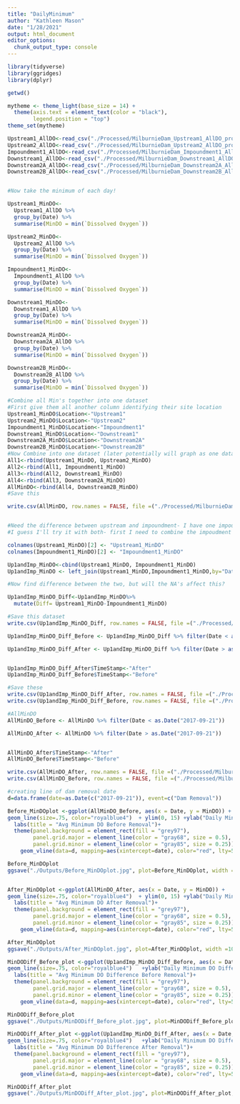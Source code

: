 ```yaml
---
title: "DailyMinimum"
author: "Kathleen Mason"
date: "1/28/2021"
output: html_document
editor_options: 
  chunk_output_type: console
---
```


```r
library(tidyverse)
library(ggridges)
library(dplyr)

getwd()

mytheme <- theme_light(base_size = 14) +
  theme(axis.text = element_text(color = "black"), 
        legend.position = "top")
theme_set(mytheme)

Upstream1_AllDO<-read_csv("./Processed/MilburnieDam_Upstream1_AllDO_processed.csv")
Upstream2_AllDO<-read_csv("./Processed/MilburnieDam_Upstream2_AllDO_processed.csv")
Impoundment1_AllDO<-read_csv("./Processed/MilburnieDam_Impoundment1_AllDO_processed.csv")
Downstream1_AllDO<-read_csv("./Processed/MilburnieDam_Downstream1_AllDO_processed.csv")
Downstream2A_AllDO<-read_csv("./Processed/MilburnieDam_Downstream2A_AllDO_processed.csv")
Downstream2B_AllDO<-read_csv("./Processed/MilburnieDam_Downstream2B_AllDO_processed.csv")


#Now take the minimum of each day!
```

```r




Upstream1_MinDO<-  
  Upstream1_AllDO %>%
  group_by(Date) %>%
  summarise(MinDO = min(`Dissolved Oxygen`))

Upstream2_MinDO<-  
  Upstream2_AllDO %>%
  group_by(Date) %>%
  summarise(MinDO = min(`Dissolved Oxygen`))

Impoundment1_MinDO<-  
  Impoundment1_AllDO %>%
  group_by(Date) %>%
  summarise(MinDO = min(`Dissolved Oxygen`))

Downstream1_MinDO<-  
  Downstream1_AllDO %>%
  group_by(Date) %>%
  summarise(MinDO = min(`Dissolved Oxygen`))

Downstream2A_MinDO<-  
  Downstream2A_AllDO %>%
  group_by(Date) %>%
  summarise(MinDO = min(`Dissolved Oxygen`))

Downstream2B_MinDO<-  
  Downstream2B_AllDO %>%
  group_by(Date) %>%
  summarise(MinDO = min(`Dissolved Oxygen`))

#Combine all Min's together into one dataset
#First give them all another column identifying their site location
Upstream1_MinDO$Location<-"Upstream1"
Upstream2_MinDO$Location<-"Upstream2"
Impoundment1_MinDO$Location<-"Impoundment1"
Downstream1_MinDO$Location<-"Downstream1"
Downstream2A_MinDO$Location<-"Downstream2A"
Downstream2B_MinDO$Location<-"Downstream2B"
#Now Combine into one dataset (later potentially will graph as one dataset)
All1<-rbind(Upstream1_MinDO, Upstream2_MinDO)
All2<-rbind(All1, Impoundment1_MinDO)
All3<-rbind(All2, Downstream1_MinDO)
All4<-rbind(All3, Downstream2A_MinDO)
AllMinDO<-rbind(All4, Downstream2B_MinDO)
#Save this

write.csv(AllMinDO, row.names = FALSE, file =("./Processed/MilburnieDam_UAllMinDO_processed.csv"))


#Need the difference between upstream and impoundment- I have one impoundment site but which upstream do I use?
#I guess I'll try it with both- first I need to combine the impoudment and upstream datasets, probably so the columns of MinDO for Upstream is next to the Impoundment MinDO...then find the difference in a new column
```


```r
colnames(Upstream1_MinDO)[2] <- "Upstream1_MinDO"
colnames(Impoundment1_MinDO)[2] <- "Impoundment1_MinDO"

Up1andImp_MinDO<-cbind(Upstream1_MinDO, Impoundment1_MinDO)
Up1andImp_MinDO <- left_join(Upstream1_MinDO,Impoundment1_MinDO,by="Date")

#Now find difference between the two, but will the NA's affect this?

```

```r


Up1andImp_MinDO_Diff<-Up1andImp_MinDO%>%
  mutate(Diff= Upstream1_MinDO-Impoundment1_MinDO)

#Save this dataset
write.csv(Up1andImp_MinDO_Diff, row.names = FALSE, file =("./Processed/MilburnieDam_Up1andImp_MinDO_Diff_processed.csv"))
```

```r
Up1andImp_MinDO_Diff_Before <- Up1andImp_MinDO_Diff %>% filter(Date < as.Date("2017-09-21"))

Up1andImp_MinDO_Diff_After <- Up1andImp_MinDO_Diff %>% filter(Date > as.Date("2017-09-21"))


Up1andImp_MinDO_Diff_After$TimeStamp<-"After"
Up1andImp_MinDO_Diff_Before$TimeStamp<-"Before"

#Save these
write.csv(Up1andImp_MinDO_Diff_After, row.names = FALSE, file =("./Processed/MilburnieDam_Up1andImp_MinDO_Diff_After_processed.csv"))
write.csv(Up1andImp_MinDO_Diff_Before, row.names = FALSE, file =("./Processed/MilburnieDam_Up1andImp_MinDO_Diff_Before_processed.csv"))

#AllMinDO
AllMinDO_Before <- AllMinDO %>% filter(Date < as.Date("2017-09-21"))

AllMinDO_After <- AllMinDO %>% filter(Date > as.Date("2017-09-21"))


AllMinDO_After$TimeStamp<-"After"
AllMinDO_Before$TimeStamp<-"Before"

write.csv(AllMinDO_After, row.names = FALSE, file =("./Processed/MilburnieDam_AllMinDO_After_processed.csv"))
write.csv(AllMinDO_Before, row.names = FALSE, file =("./Processed/MilburnieDam_AllMinDO_Before_processed.csv"))

```

```r

#creating line of dam removal date
d=data.frame(date=as.Date(c("2017-09-21")), event=c("Dam Removal"))

Before_MinDOplot <-ggplot(AllMinDO_Before, aes(x = Date, y = MinDO)) +
geom_line(size=.75, color="royalblue4")  + ylim(0, 15) +ylab("Daily Minimum DO (mg/L)")+ xlab("Sampling Date")+scale_x_date(date_breaks = "1 year", date_minor_breaks= "months", date_labels = "%m/%y")+
  labs(title = "Avg Minimum DO Before Removal")+
  theme(panel.background = element_rect(fill = "grey97"),
        panel.grid.major = element_line(color = "gray68", size = 0.5),
        panel.grid.minor = element_line(color = "gray85", size = 0.25))+   
    geom_vline(data=d, mapping=aes(xintercept=date), color="red", lty=5, size=.5)

Before_MinDOplot
ggsave("./Outputs/Before_MinDOplot.jpg", plot=Before_MinDOplot, width =10, height=6, units="in", dpi=300)


After_MinDOplot <-ggplot(AllMinDO_After, aes(x = Date, y = MinDO)) +
geom_line(size=.75, color="royalblue4")  + ylim(0, 15) +ylab("Daily Minimum DO (mg/L)")+ xlab("Sampling Date")+scale_x_date(date_breaks = "1 year", date_minor_breaks= "months", date_labels = "%m/%y")+
  labs(title = "Avg Minimum DO After Removal")+
  theme(panel.background = element_rect(fill = "grey97"),
        panel.grid.major = element_line(color = "gray68", size = 0.5),
        panel.grid.minor = element_line(color = "gray85", size = 0.25))+   
    geom_vline(data=d, mapping=aes(xintercept=date), color="red", lty=5, size=.5)

After_MinDOplot
ggsave("./Outputs/After_MinDOplot.jpg", plot=After_MinDOplot, width =10, height=6, units="in", dpi=300)

```

```r
MinDODiff_Before_plot <-ggplot(Up1andImp_MinDO_Diff_Before, aes(x = Date, y = Diff)) +
geom_line(size=.75, color="royalblue4")   +ylab("Daily Minimum DO Difference (mg/L)")+ xlab("Sampling Date")+scale_x_date(date_breaks = "1 year", date_minor_breaks= "months", date_labels = "%m/%y")+
  labs(title = "Avg Minimum DO Difference Before Removal")+
  theme(panel.background = element_rect(fill = "grey97"),
        panel.grid.major = element_line(color = "gray68", size = 0.5),
        panel.grid.minor = element_line(color = "gray85", size = 0.25))+   
    geom_vline(data=d, mapping=aes(xintercept=date), color="red", lty=5, size=.5)

MinDODiff_Before_plot
ggsave("./Outputs/MinDODiff_Before_plot.jpg", plot=MinDODiff_Before_plot, width =10, height=6, units="in", dpi=300)

MinDODiff_After_plot <-ggplot(Up1andImp_MinDO_Diff_After, aes(x = Date, y = Diff)) +
geom_line(size=.75, color="royalblue4")   +ylab("Daily Minimum DO Difference (mg/L)")+ xlab("Sampling Date")+scale_x_date(date_breaks = "1 year", date_minor_breaks= "months", date_labels = "%m/%y")+
  labs(title = "Avg Minimum DO Difference After Removal")+
  theme(panel.background = element_rect(fill = "grey97"),
        panel.grid.major = element_line(color = "gray68", size = 0.5),
        panel.grid.minor = element_line(color = "gray85", size = 0.25))+   
    geom_vline(data=d, mapping=aes(xintercept=date), color="red", lty=5, size=.5)

MinDODiff_After_plot
ggsave("./Outputs/MinDODiff_After_plot.jpg", plot=MinDODiff_After_plot, width =10, height=6, units="in", dpi=300)

```

